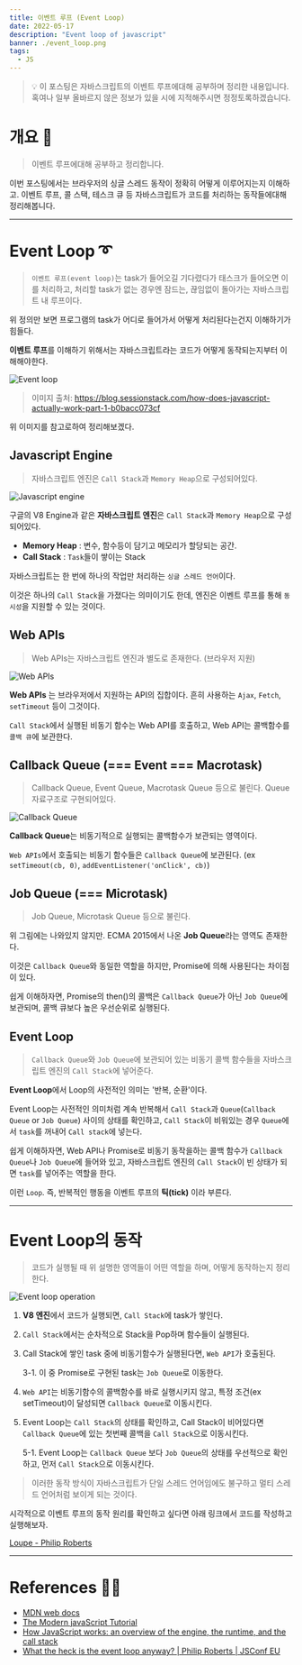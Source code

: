 ```yaml
---
title: 이벤트 루프 (Event Loop)
date: 2022-05-17
description: "Event loop of javascript"
banner: ./event_loop.png
tags:
  - JS
---
```


> 💡 이 포스팅은 자바스크립트의 이벤트 루프에대해 공부하며 정리한 내용입니다. 혹여나 일부 올바르지 않은 정보가 있을 시에 지적해주시면 정정토록하겠습니다.

# 개요 🛫

> 이벤트 루프에대해 공부하고 정리합니다.

이번 포스팅에서는 브라우저의 싱글 스레드 동작이 정확히 어떻게 이루어지는지 이해하고. 이벤트 루프, 콜 스택, 테스크 큐 등 자바스크립트가 코드를 처리하는 동작들에대해 정리해봅니다.

---

# Event Loop ➰

> `이벤트 루프(event loop)`는 task가 들어오길 기다렸다가 태스크가 들어오면 이를 처리하고, 처리할 task가 없는 경우엔 잠드는, 끊임없이 돌아가는 자바스크립트 내 루프이다.

위 정의만 보면 프로그램의 task가 어디로 들어가서 어떻게 처리된다는건지 이해하기가 힘들다.

**이벤트 루프**를 이해하기 위해서는 자바스크립트라는 코드가 어떻게 동작되는지부터 이해해야한다.

![Event loop](./event_loop.png)

> 이미지 출처: https://blog.sessionstack.com/how-does-javascript-actually-work-part-1-b0bacc073cf

위 이미지를 참고로하여 정리해보겠다.

## Javascript Engine

> 자바스크립트 엔진은 `Call Stack`과 `Memory Heap`으로 구성되어있다.

![Javascript engine](./js_engine.png)

구글의 V8 Engine과 같은 **자바스크립트 엔진**은 `Call Stack`과 `Memory Heap`으로 구성되어있다.

- **Memory Heap** : 변수, 함수등이 담기고 메모리가 할당되는 공간.
- **Call Stack** : `Task`들이 쌓이는 Stack

자바스크립트는 한 번에 하나의 작업만 처리하는 `싱글 스레드 언어`이다.

이것은 하나의 `Call Stack`을 가졌다는 의미이기도 한데, 엔진은 이벤트 루프를 통해 `동시성`을 지원할 수 있는 것이다.

## Web APIs

> Web APIs는 자바스크립트 엔진과 별도로 존재한다. (브라우저 지원)

![Web APIs](./web_apis.png)

**Web APIs** 는 브라우저에서 지원하는 API의 집합이다.
흔히 사용하는 `Ajax`, `Fetch`, `setTimeout` 등이 그것이다.

`Call Stack`에서 실행된 비동기 함수는 Web API를 호출하고, Web API는 콜백함수를 `콜백 큐`에 보관한다.

## Callback Queue (=== Event === Macrotask)

> Callback Queue, Event Queue, Macrotask Queue 등으로 불린다. Queue 자료구조로 구현되어있다.

![Callback Queue](./callback_queue.png)

**Callback Queue**는 비동기적으로 실행되는 콜백함수가 보관되는 영역이다.

`Web APIs`에서 호출되는 비동기 함수들은 `Callback Queue`에 보관된다. (ex `setTimeout(cb, 0)`, `addEventListener('onClick', cb)`)

## Job Queue (=== Microtask)

> Job Queue, Microtask Queue 등으로 불린다.

위 그림에는 나와있지 않지만. ECMA 2015에서 나온 **Job Queue**라는 영역도 존재한다.

이것은 `Callback Queue`와 동일한 역할을 하지만, Promise에 의해 사용된다는 차이점이 있다.

쉽게 이해하자면, Promise의 then()의 콜백은 `Callback Queue`가 아닌 `Job Queue`에 보관되며, 콜백 큐보다 높은 우선순위로 실행된다.

## Event Loop

> `Callback Queue`와 `Job Queue`에 보관되어 있는 비동기 콜백 함수들을 자바스크립트 엔진의 `Call Stack`에 넣어준다.

**Event Loop**에서 Loop의 사전적인 의미는 '반복, 순환'이다.

Event Loop는 사전적인 의미처럼 계속 반복해서 `Call Stack`과 `Queue`(`Callback Queue` or `Job Queue`) 사이의 상태를 확인하고, `Call Stack`이 비워있는 경우 `Queue`에서 `task`를 꺼내어 `Call stack`에 넣는다.

쉽게 이해하자면, Web API나 Promise로 비동기 동작을하는 콜백 함수가 `Callback Queue`나 `Job Queue`에 들어와 있고, 자바스크립트 엔진의 `Call Stack`이 빈 상태가 되면 `task`를 넣어주는 역할을 한다.

이런 `Loop`. 즉, 반복적인 행동을 이벤트 루프의 **틱(tick)** 이라 부른다.

---

# Event Loop의 동작

> 코드가 실행될 때 위 설명한 영역들이 어떤 역할을 하며, 어떻게 동작하는지 정리한다.

![Event loop operation](./event_loop_operation.gif)

1. **V8 엔진**에서 코드가 실행되면, `Call Stack`에 task가 쌓인다.

2. `Call Stack`에서는 순차적으로 Stack을 Pop하며 함수들이 실행된다.

3. Call Stack에 쌓인 task 중에 비동기함수가 실행된다면, `Web API`가 호출된다.

   3-1. 이 중 Promise로 구현된 task는 `Job Queue`로 이동한다.

4. `Web API`는 비동기함수의 콜백함수를 바로 실행시키지 않고, 특정 조건(ex setTimeout)이 달성되면 `Callback Queue`로 이동시킨다.

5. Event Loop는 `Call Stack`의 상태를 확인하고, Call Stack이 비어있다면 `Callback Queue`에 있는 첫번째 콜백을 `Call Stack`으로 이동시킨다.

   5-1. Event Loop는 `Callback Queue` 보다 `Job Queue`의 상태를 우선적으로 확인하고, 먼저 `Call Stack`으로 이동시킨다.

> 이러한 동작 방식이 자바스크립트가 단일 스레드 언어임에도 불구하고 멀티 스레드 언어처럼 보이게 되는 것이다.

시각적으로 이벤트 루프의 동작 원리를 확인하고 싶다면 아래 링크에서 코드를 작성하고 실행해보자.

[Loupe - Philip Roberts](http://latentflip.com/loupe/?code=JC5vbignYnV0dG9uJywgJ2NsaWNrJywgZnVuY3Rpb24gb25DbGljaygpIHsKICAgIHNldFRpbWVvdXQoZnVuY3Rpb24gdGltZXIoKSB7CiAgICAgICAgY29uc29sZS5sb2coJ1lvdSBjbGlja2VkIHRoZSBidXR0b24hJyk7ICAgIAogICAgfSwgMjAwMCk7Cn0pOwoKY29uc29sZS5sb2coIkhpISIpOwoKc2V0VGltZW91dChmdW5jdGlvbiB0aW1lb3V0KCkgewogICAgY29uc29sZS5sb2coIkNsaWNrIHRoZSBidXR0b24hIik7Cn0sIDUwMDApOwoKY29uc29sZS5sb2coIldlbGNvbWUgdG8gbG91cGUuIik7!!!PGJ1dHRvbj5DbGljayBtZSE8L2J1dHRvbj4%3D)

---

# References 🙏🏽

- [MDN web docs](https://developer.mozilla.org/ko/docs/Web/API/Document_Object_Model/Introduction)
- [The Modern javaScript Tutorial](https://ko.javascript.info/)
- [How JavaScript works: an overview of the engine, the runtime, and the call stack](https://blog.sessionstack.com/how-does-javascript-actually-work-part-1-b0bacc073cf)
- [What the heck is the event loop anyway? | Philip Roberts | JSConf EU](https://www.youtube.com/watch?v=8aGhZQkoFbQ&t=1097s)
